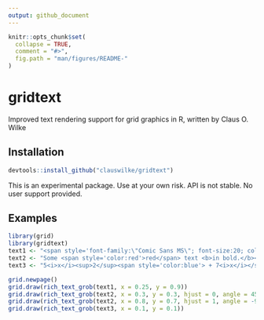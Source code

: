 ```yaml
---
output: github_document
---
```


<!-- README.md is generated from README.Rmd. Please edit that file -->

```r
knitr::opts_chunk$set(
  collapse = TRUE,
  comment = "#>",
  fig.path = "man/figures/README-"
)
```

# gridtext

Improved text rendering support for grid graphics in R, written by Claus O. Wilke


## Installation

```r
devtools::install_github("clauswilke/gridtext")
```
This is an experimental package. Use at your own risk. API is not stable. No user support provided.

## Examples

```r
library(grid)
library(gridtext)
text1 <- "<span style='font-family:\"Comic Sans MS\"; font-size:20; color:orange'>Comic Sans! Yay!</span>"
text2 <- "Some <span style='color:red'>red</span> text <b>in bold.</b><br>And more text.<br>And some <span style='font-size:18'>large</span> text."
text3 <- "5<i>x</i><sup>2</sup><span style='color:blue'> + 7<i>x</i></span> - <i>α<sub>i</sub></i>"

grid.newpage()
grid.draw(rich_text_grob(text1, x = 0.25, y = 0.9))
grid.draw(rich_text_grob(text2, x = 0.3, y = 0.3, hjust = 0, angle = 45))
grid.draw(rich_text_grob(text2, x = 0.8, y = 0.7, hjust = 1, angle = -90))
grid.draw(rich_text_grob(text3, x = 0.1, y = 0.1))
```
